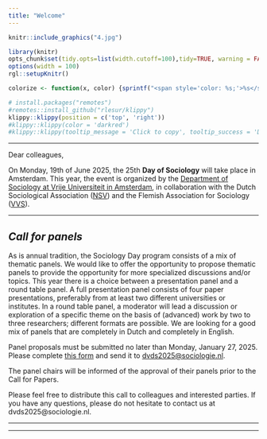```yaml
---
title: "Welcome"
---  
```


 <script src="https://kit.fontawesome.com/a076d05399.js" crossorigin="anonymous"></script>

```r
knitr::include_graphics("4.jpg")
```
 
<!---
https://stackoverflow.com/questions/30110377/saving-leaflet-output-as-html
--->
  
```r
library(knitr)
opts_chunk$set(tidy.opts=list(width.cutoff=100),tidy=TRUE, warning = FALSE, message = FALSE,comment = "#>", cache=TRUE, class.source=c("test"), class.output=c("test2"), cache.lazy = FALSE)
options(width = 100) 
rgl::setupKnitr()

colorize <- function(x, color) {sprintf("<span style='color: %s;'>%s</span>", color, x) }

```

```r
# install.packages("remotes")
#remotes::install_github("rlesur/klippy")
klippy::klippy(position = c('top', 'right'))
#klippy::klippy(color = 'darkred')
#klippy::klippy(tooltip_message = 'Click to copy', tooltip_success = 'Done')
```

--- 

Dear colleagues,

On Monday, 19th of June 2025, the 25th **Day of Sociology** will take place in Amsterdam. This year, the event is organized by the [Department of Sociology at Vrije Universiteit in Amsterdam](https://vu.nl/en/about-vu/faculties/faculty-of-social-sciences/departments/sociology), in collaboration with the Dutch Sociological Association ([NSV](https://www.nsv-sociologie.nl/)) and the Flemish Association for Sociology ([VVS](http://www.sociologie.be/)).

<!---
Jump to the [registration page](https://dvds2024.nl/registratie_en)!
--->

<!--- thema verplaatst naar sessies. 

## Theme 


<script>
function myFunction1() {

            var btn = document.getElementById("myButton1");
            //to make it fancier
            if (btn.value == "Click to hide code") {
                btn.value = "Read more";
                btn.innerHTML = "Curious about our keynote speakers?";
            }
            else {
                btn.value = "Click to hide code";
                btn.innerHTML = "Read less";
            }
            //this is what you're looking for
            var x = document.getElementById("myDIV1");
            if (x.style.display === "none") {
                x.style.display = "block";
            } else {
                x.style.display = "none";
            }
        }
          
</script>


**The Critical Sociologist?**

There is significant unrest in today's society. Many are speaking out for or against current issues through protests, media, and online platforms—on topics such as climate change or the war in Gaza. Should sociologists engage more actively in public debate and share their political views? Or would this harm the image of science, and should sociologists instead aim to maintain a neutral and impartial position? How can we navigate the tension between striving for both value-free (objective) and valuable (socially engaged) science?

The [keynote speakers](https://dvds2025.nl/programma_en) will share their experiences with us during the plenary session.

-->

---  

## *Call for panels*

As is annual tradition, the Sociology Day program consists of a mix of thematic panels. We would like to offer the opportunity to propose thematic panels to provide the opportunity for more specialized discussions and/or topics. This year there is a choice between a presentation panel and a round table panel. A full presentation panel consists of four paper presentations, preferably from at least two different universities or institutes. In a round table panel, a moderator will lead a discussion or exploration of a specific theme on the basis of (advanced) work by two to three researchers; different formats are possible. We are looking for a good mix of panels that are completely in Dutch and completely in English. 
 
Panel proposals must be submitted no later than Monday, January 27, 2025. Please complete [this form](Call for panels formulier DvdS 2025.docx) and send it to [dvds2025\@sociologie.nl](mailto:dvds2025@sociologie.nl){.email}.  
 
The panel chairs will be informed of the approval of their panels prior to the Call for Papers. 

Please feel free to distribute this call to colleagues and interested parties. If you have any questions, please do not hesitate to contact us at dvds2025@sociologie.nl.  


<!---
Wil je nog een paper/sessie/workhosp voorstel indienen ga naar de nsv site:

<button onclick="window.location.href='https://www.nsv-sociologie.nl/';">
      NSV
    </button>
-->  


---  

<!--
## Call for Papers

Dear colleagues,

On Monday, June 17, 2024, the 24th Sociology Day takes place in Nijmegen. This year, the conference will be organized by the Sociology department of Radboud University, in collaboration with the Dutch Sociological Association (NSV) and the Flemish Association for Sociology (VVS).

As of today, paper abstracts (max. 250 words) can be submitted via the NSV website (click [here](https://www.nsv-sociologie.nl/?page_id=3733&lang=en) for a direct link to the submission form). If possible, provide a concise description of the research questions, theoretical framework, methods and (preliminary) findings. When submitting, please indicate for which panel you want to apply. In addition to general panels, there are also various thematic panels, some of which are still open for abstracts. Papers that do not immediately fit within a theme can be submitted for the 'open panel. On the registration form you can indicate whether you want to present in Dutch and/or English. The organization strives for a good distribution of Dutch and English sessions. Authors can present a maximum of 1 paper themselves, but can be co-authors on multiple papers in the program.

Deadline for abstract submission has been extended to **March 28, 2024**. After the closing date, the abstracts will be assessed and assigned to a panel by the organizing committee. If your paper does not fit into the desired panel, we will try to place you in another suitable panel.

You will be informed in mid-April 2024 whether your abstract has been accepted and to which panel you have been assigned. All participants (speakers, panel chairmen, other interested parties) must then register via the NSV website to participate in the Sociology Day (this is possible from mid-April). Participation is not possible without registration and payment in advance.

Information on the Sociology day can be found at [www.dvds2024.nl](https://www.dvds2024.nl).
If you have any questions, please do not hesitate to contact us at [dvds2024@nsv-sociologie.nl](mailto:dvds2024@nsv-sociologie.nl).

Please feel free to distribute this call to colleagues and interested parties. We are looking forward to your participation!

Best wishes, the organizing committee,

Nella Geurts, Bas Hofstra, Klara Raiber, Jochem Tolsma and Ellen Verbakel

----

**General panels**

- Population
- Citizenship
- Criminality 
- Culture
- Discrimination
- Ethnicity 
- Family
- Gender 
- Youth 
- Climate 
- Methods
- Migration 
- Education 
- Open panel
- Politics 
- Sexuality
- Social networks
- Stratification / class
- Urbanity 
- Theory 
- Work 
- Care / Health

----

**Thematic panels** ([click here](https://dvds2024.nl/sessies_en) for panel abstracts)

-	Mobilization on Display: Approaches to a Visual Sociology of Social Movements and Political Communication (NL of EN) - (open for submissions)
-	Vluchtelingen in Nederland: hoe vinden zij hun weg in een nieuwe samenleving en welke rol speelt beleid hierin? (NL) - (open for submissions)
-	Mantelzorg in context (NL) - (open for submissions)
-	Sociology of Emotions (NL of EN) - (open for submissions)
-	Prejudice, racism and exclusionary reactions towards ethnic and religious minorities (NL of EN) - (open for submissions)
-	Political Sociology (NL of EN) - (open for submissions)
-	The Low Countries in Comparative Perspective: Results from International Surveys (EN) - (open for submissions)
- Computational Sociology of the Low Countries (NL or EN) - (open for submissions)
-	Ethnic, racial and religious discrimination: experimental designs and methodological innovations (EN)
-	Social Inequalities in International Higher Education (EN)
-	Sociology of Music I: Audiences and Tastes (EN) 
-	Sociology of Music I: Audiences and Gatekeepers (EN)

----

**Roundtables** ([click here](https://dvds2024.nl/sessies_en) for roundtable abstracts)

-	Bring the mountain to us - sociology for sustainability scientists (NL of EN) - (open for submissions)
-	Collecting ethno-religious minority survey data in times of survey fatigue (EN)
	
--> 

---


